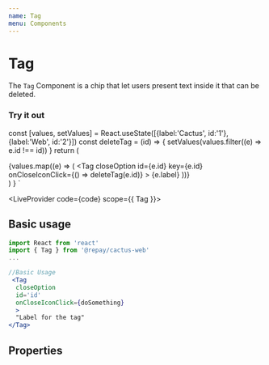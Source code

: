 ```yaml
---
name: Tag
menu: Components
---
```



# Tag

The `Tag` Component is a chip that let users present text inside it that can be deleted.

### Try it out

  const [values, setValues] = React.useState([{label:'Cactus', id:'1'}, {label:'Web', id:'2'}])
  const deleteTag = (id) => {
      setValues(values.filter((e) => e.id !== id))
    }
    return (
      <div>
        {values.map((e) => (
          <Tag
            closeOption
            id={e.id}
            key={e.id}
            onCloseIconClick={() => deleteTag(e.id)}
          >
            {e.label}
          </Tag>
        ))}
      </div>
    )
    }
`

<LiveProvider code={code} scope={{ Tag }}>
  <LiveEditor style={livePreviewStyle} />
  <LiveError />
  <LivePreview />
</LiveProvider>

## Basic usage

```jsx
import React from 'react'
import { Tag } from '@repay/cactus-web'
...

//Basic Usage
 <Tag
  closeOption
  id='id'
  onCloseIconClick={doSomething}
  >
  "Label for the tag"
</Tag>
```

## Properties

<PropsTable of={Tag} />

